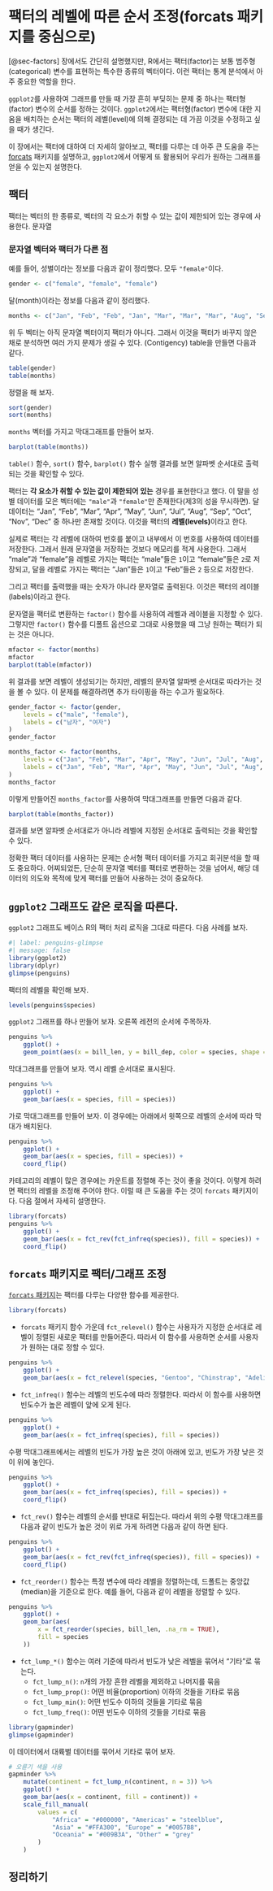# 팩터의 레벨에 따른 순서 조정([forcats]{.style-text font-weight="bold" color="#7570B3"} 패키지를 중심으로) 

[@sec-factors] 장에서도 간단히 설명했지만, R에서는 팩터(factor)는 보통 범주형(categorical) 변수를 표현하는 특수한 종류의 벡터이다. 이런 팩터는 통계 분석에서 아주 중요한 역할을 한다. 

`ggplot2`를 사용하여 그래프를 만들 때 가장 흔히 부딪히는 문제 중 하나는 팩터형(factor) 변수의 순서를 정하는 것이다. `ggplot2`에서는 팩터형(factor) 변수에 대한 지옴을 배치하는 순서는 팩터의 레벨(level)에 의해 결정되는 데 가끔 이것을 수정하고 싶을 때가 생긴다. 

이 장에서는 팩터에 대하여 더 자세히 알아보고, 팩터를 다루는 데 아주 큰 도움을 주는 [forcats](https://forcats.tidyverse.org/) 패키지를 설명하고, `ggplot2`에서 어떻게 또 활용되어 우리가 원하는 그래프를 얻을 수 있는지 설명한다. 

## 팩터

팩터는 벡터의 한 종류로, 벡터의 각 요소가 취할 수 있는 값이 제한되어 있는 경우에 사용한다. 문자열 

### 문자열 벡터와 팩터가 다른 점 

예를 들어, 성별이라는 정보를 다음과 같이 정리했다. 모두 `"female"`이다. 

```r
gender <- c("female", "female", "female")
```

달(month)이라는 정보를 다음과 같이 정리했다. 

```r
months <- c("Jan", "Feb", "Feb", "Jan", "Mar", "Mar", "Mar", "Aug", "Sep", "Oct", "Apr", "Dec")
```

위 두 벡터는 아직 문자열 벡터이지 팩터가 아니다. 그래서 이것을 팩터가 바꾸지 않은 채로 분석하면 여러 가지 문제가 생길 수 있다. (Contigency) table을 만들면 다음과 같다. 

```r
table(gender)
table(months)
```

정렬을 해 보자. 

```r
sort(gender)
sort(months)
```

`months` 벡터를 가지고 막대그래프를 만들어 보자. 

```r
barplot(table(months))
```

`table()` 함수, `sort()` 함수, `barplot()` 함수 실행 결과를 보면 알파벳 순서대로 출력되는 것을 확인할 수 있다. 

팩터는 **각 요소가 취할 수 있는 값이 제한되어 있는** 경우를 표현한다고 했다. 이 말을 성별 데이터를 모은 벡터에는 `"male"`과 `"female"`만 존재한다(제3의 성을 무시하면). 달 데이터는 "Jan", "Feb", "Mar", "Apr", "May", "Jun", "Jul", "Aug", "Sep", "Oct", "Nov", "Dec" 중 하나만 존재할 것이다. 이것을 팩터의 **레벨(levels)**이라고 한다.

실제로 팩터는 각 레벨에 대하여 번호를 붙이고 내부에서 이 번호를 사용하여 데이터를 저장한다. 그래서 원래 문자열을 저장하는 것보다 메모리를 적게 사용한다. 그래서 "male"과 "female"을 레벨로 가지는 팩터는 "male"들은 `1`이고 "female"들은 `2`로 저장되고, 달을 레벨로 가지는 팩터는 "Jan"들은 `1`이고 "Feb"들은 `2` 등으로 저장한다. 

그리고 팩터를 출력했을 때는 숫자가 아니라 문자열로 출력된다. 이것은 팩터의 레이블(labels)이라고 한다. 

문자열을 팩터로 변환하는 `factor()` 함수를 사용하여 레벨과 레이블을 지정할 수 있다. 그렇지만 `factor()` 함수를 디폴트 옵션으로 그대로 사용했을 때 그냥 원하는 팩터가 되는 것은 아니다.

```r
mfactor <- factor(months)
mfactor
barplot(table(mfactor))
```

위 결과를 보면 레벨이 생성되기는 하지만, 레벨의 문자열 알파벳 순서대로 따라가는 것을 볼 수 있다. 이 문제를 해결하려면 추가 타이핑을 하는 수고가 필요하다.  

```r
gender_factor <- factor(gender,
    levels = c("male", "female"),
    labels = c("남자", "여자")
)
gender_factor
```

```r
months_factor <- factor(months,
    levels = c("Jan", "Feb", "Mar", "Apr", "May", "Jun", "Jul", "Aug", "Sep", "Oct", "Nov", "Dec"),
    labels = c("Jan", "Feb", "Mar", "Apr", "May", "Jun", "Jul", "Aug", "Sep", "Oct", "Nov", "Dec")
)
months_factor
```

이렇게 만들어진 `months_factor`를 사용하여 막대그래프를 만들면 다음과 같다. 

```r
barplot(table(months_factor))
```

결과를 보면 알파벳 순서대로가 아니라 레벨에 지정된 순서대로 출력되는 것을 확인할 수 있다. 

정확한 팩터 데이터를 사용하는 문제는 순서형 팩터 데이터를 가지고 회귀분석을 할 때도 중요하다. 어찌되었든, 단순히 문자열 벡터를 팩터로 변환하는 것을 넘어서, 해당 데이터의 의도와 목적에 맞게 팩터를 만들어 사용하는 것이 중요하다. 


## `ggplot2` 그래프도 같은 로직을 따른다.

`ggplot2` 그래프도 베이스 R의 팩터 처리 로직을 그대로 따른다. 다음 사례를 보자. 

```r
#| label: penguins-glimpse
#| message: false
library(ggplot2)
library(dplyr)
glimpse(penguins)
```

팩터의 레벨을 확인해 보자. 

```r
levels(penguins$species)
```

`ggplot2` 그래프를 하나 만들어 보자. 오른쪽 레전의 순서에 주목하자. 

```r
penguins %>%
    ggplot() +
    geom_point(aes(x = bill_len, y = bill_dep, color = species, shape = species))
```

막대그래프를 만들어 보자. 역시 레벨 순서대로 표시된다. 

```r
penguins %>%
    ggplot() +
    geom_bar(aes(x = species, fill = species))
```

가로 막대그래프를 만들어 보자. 이 경우에는 아래에서 윗쪽으로 레벨의 순서에 따라 막대가 배치된다. 

```r
penguins %>%
    ggplot() +
    geom_bar(aes(x = species, fill = species)) +
    coord_flip()
```

카테고리의 레벨이 많은 경우에는 카운트를 정렬해 주는 것이 좋을 것이다. 이렇게 하려면 팩터의 레벨을 조정해 주어야 한다. 이럴 때 큰 도움을 주는 것이 `forcats` 패키지이다. 다음 절에서 자세히 설명한다.
```r
library(forcats)
penguins %>%
    ggplot() +
    geom_bar(aes(x = fct_rev(fct_infreq(species)), fill = species)) +
    coord_flip()
```

## `forcats` 패키지로 팩터/그래프 조정

[`forcats` 패키지](https://forcats.tidyverse.org/)는 팩터를 다루는 다양한 함수를 제공한다.

```r
library(forcats)
```

- `forcats` 패키지 함수 가운데 `fct_relevel()` 함수는 사용자가 지정한 순서대로 레벨이 정렬된 새로운 팩터를 만들어준다. 따라서 이 함수를 사용하면 순서를 사용자가 원하는 대로 정할 수 있다.

```r
penguins %>%
    ggplot() +
    geom_bar(aes(x = fct_relevel(species, "Gentoo", "Chinstrap", "Adelie"), fill = species))
```

- `fct_infreq()` 함수는 레벨의 빈도수에 따라 정렬한다. 따라서 이 함수를 사용하면 빈도수가 높은 레벨이 앞에 오게 된다.

```r
penguins %>%
    ggplot() +
    geom_bar(aes(x = fct_infreq(species), fill = species))
```

수평 막대그래프에서는 레벨의 빈도가 가장 높은 것이 아래에 있고, 빈도가 가장 낮은 것이 위에 놓인다.

```r
penguins %>%
    ggplot() +
    geom_bar(aes(x = fct_infreq(species), fill = species)) +
    coord_flip()
```

- `fct_rev()` 함수는 레벨의 순서를 반대로 뒤집는다. 따라서 위의 수평 막대그래프를 다음과 같이 빈도가 높은 것이 위로 가게 하려면 다음과 같이 하면 된다.

```r
penguins %>%
    ggplot() +
    geom_bar(aes(x = fct_rev(fct_infreq(species)), fill = species)) +
    coord_flip()
```

- `fct_reorder()` 함수는 특정 변수에 따라 레벨을 정렬하는데, 드폴트는 중앙값(median)을 기준으로 한다. 예를 들어, 다음과 같이 레벨을 정렬할 수 있다.

```r
penguins %>%
    ggplot() +
    geom_bar(aes(
        x = fct_reorder(species, bill_len, .na_rm = TRUE),
        fill = species
    ))
```

- `fct_lump_*()` 함수는 여러 기준에 따라서 빈도가 낮은 레벨을 묶어서 "기타"로 묶는다. 
  - `fct_lump_n()`: `n`개의 가장 흔한 레벨을 제외하고 나머지를 묶음 
  - `fct_lump_prop()`: 어떤 비율(proportion) 이하의 것들을 기타로 묶음 
  - `fct_lump_min()`: 어떤 빈도수 이하의 것들을 기타로 묶음 
  - `fct_lump_freq()`: 어떤 빈도수 이하의 것들을 기타로 묶음 

```r
library(gapminder)
glimpse(gapminder)
```

이 데이터에서 대륙별 데이터를 묶어서 기타로 묶어 보자. 

```r
# 오륜기 색을 사용
gapminder %>%
    mutate(continent = fct_lump_n(continent, n = 3)) %>%
    ggplot() +
    geom_bar(aes(x = continent, fill = continent)) +
    scale_fill_manual(
        values = c(
            "Africa" = "#000000", "Americas" = "steelblue",
            "Asia" = "#FFA300", "Europe" = "#0057B8",
            "Oceania" = "#009B3A", "Other" = "grey"
        )
    )
```

## 정리하기


